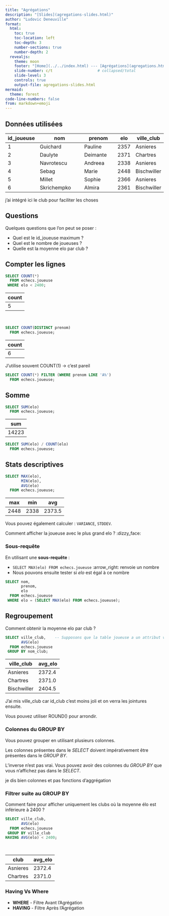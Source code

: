 ```yaml
---
title: "Agrégations"
description: "[Slides](agregations-slides.html)"
author: "Ludovic Deneuville"
format: 
  html:
    toc: true
    toc-location: left
    toc-depth: 3
    number-sections: true
    number-depth: 2
  revealjs:
    theme: moon
    footer: "[Home](../../index.html) --- [Agrégations](agregations.html)"
    slide-number: c/t                    # collapsed/total
    slide-level: 3
    controls: true
    output-file: agregations-slides.html
mermaid:
  theme: forest
code-line-numbers: false
from: markdown+emoji
---
```


## Données utilisées

::: {.small-table}
| **id_joueuse** | **nom**                | **prenom**       | **elo** | **ville_club** |
|----------------|------------------------|------------------|---------|----------------|
| 1              | Guichard               | Pauline          | 2357    | Asnieres       |
| 2              | Daulyte                | Deimante         | 2371    | Chartres       | 
| 3              | Navrotescu             | Andreea          | 2338    | Asnieres       |
| 4              | Sebag                  | Marie            | 2448    | Bischwiller    |
| 5              | Millet                 | Sophie           | 2366    | Asnieres       |
| 6              | Skrichempko            | Almira           | 2361    | Bischwiller    |
:::

::: {.notes}
j'ai intégré ici le club pour faciliter les choses
:::

## Questions

Quelques questions que l'on peut se poser :

::: {.incremental}
- Quel est le id_joueuse maximum ?
- Quel est le nombre de joueuses ?
- Quelle est la moyenne elo par club ?
:::

## Compter les lignes


```.sql
SELECT COUNT(*)
  FROM echecs.joueuse
 WHERE elo < 2400;
```

::: {.small-table}
| **count** |
|-----------|
| 5         |
:::

<br>

```.sql
SELECT COUNT(DISTINCT prenom)
  FROM echecs.joueuse;
```

::: {.small-table}
| **count** |
|-----------|
| 6         |
:::

::: {.notes}
J'utilise souvent COUNT(1) -> c'est pareil

```.sql
SELECT COUNT(*) FILTER (WHERE prenom LIKE 'A%')
  FROM echecs.joueuse;
```
:::

## Somme

```.sql
SELECT SUM(elo)
  FROM echecs.joueuse;
```

::: {.small-table}
| **sum**     |
|-------------|
| 14223       |
:::

::: {.notes}
```.sql
SELECT SUM(elo) / COUNT(elo)
  FROM echecs.joueuse;
```

:::

## Stats descriptives

```.sql
SELECT MAX(elo),
       MIN(elo),
       AVG(elo)
  FROM echecs.joueuse;
```

::: {.small-table}
| **max**     | **min**     | **avg**     |
|-------------|-------------|-------------|
| 2448        | 2338        | 2373.5      |
:::

::: {.callout-tip}
Vous pouvez également calculer : `VARIANCE`, `STDDEV`.
:::


::: {.fragment}
Comment afficher la joueuse avec le plus grand elo ? :dizzy_face:
:::


### Sous-requête

En utilisant une **sous-requête** :

- `SELECT MAX(elo) FROM echecs.joueuse` :arrow_right: renvoie un nombre
- Nous pouvons ensuite tester si *elo* est égal à ce nombre

::: {.fragment}
```.sql
SELECT nom,
       prenom,
       elo
  FROM echecs.joueuse
 WHERE elo = (SELECT MAX(elo) FROM echecs.joueuse);
```
:::

## Regroupement

Comment obtenir la moyenne elo par club ?

:::::: {.fragment}

```.sql
SELECT ville_club,    -- Supposons que la table joueuse a un attribut ville_club
       AVG(elo)
  FROM echecs.joueuse
 GROUP BY nom_club;
```

::: {.small-table}
| **ville_club**   | **avg_elo** |
|------------------|-------------|
| Asnieres         | 2372.4      |
| Chartres         | 2371.0      |
| Bischwiller      | 2404.5      |

:::
::::::

::: {.notes}
J'ai mis ville_club car id_club c'est moins joli et on verra les jointures ensuite.

Vous pouvez utiliser ROUND() pour arrondir.
:::

### Colonnes du GROUP BY

Vous pouvez grouper en utilisant plusieurs colonnes.

::: {.callout-important}
Les colonnes présentes dans le *SELECT* doivent impérativement être présentes dans le *GROUP BY*.

L'inverse n'est pas vrai. Vous pouvez avoir des colonnes du *GROUP BY* que vous n'affichez pas dans le *SELECT*.
:::

::: {.notes}
je dis bien colonnes et pas fonctions d'aggrégation
:::


### Filtrer suite au GROUP BY

Comment faire pour afficher uniquement les clubs où la moyenne élo est inférieure à 2400 ?

:::::: {.fragment}

```.sql
SELECT ville_club,
       AVG(elo)
  FROM echecs.joueuse
 GROUP BY ville_club
HAVING AVG(elo) < 2400;
```

<br>

::: {.small-table}
| **club**         | **avg_elo** |
|------------------|-------------|
| Asnieres         | 2372.4      |
| Chartres         | 2371.0      |

:::
::::::

### Having Vs Where

- **WHERE** - Filtre Avant l'Agrégation
- **HAVING** - Filtre Après l'Agrégation